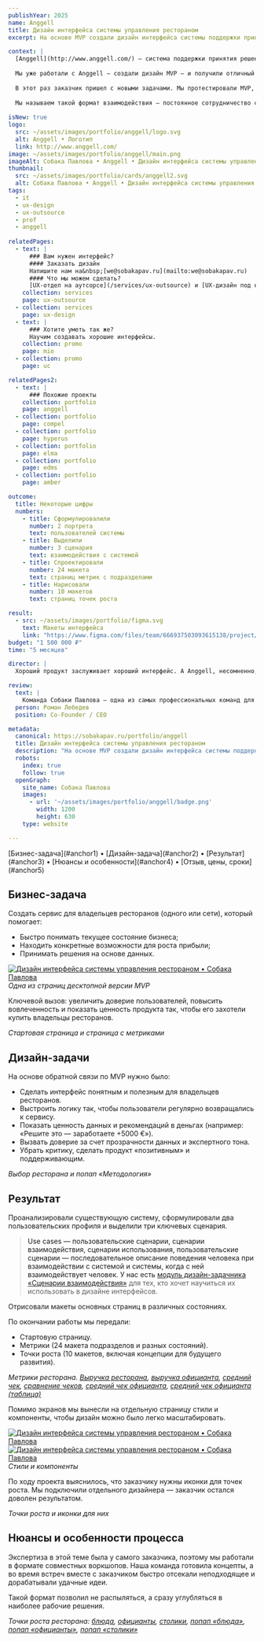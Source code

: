 ```yaml
---
publishYear: 2025
name: Anggell
title: Дизайн интерфейса системы управления рестораном
excerpt: На основе MVP создали дизайн интерфейса системы поддержки принятия решений в ресторанном бизнесе.

context: |
  [Anggell](http://www.anggell.com/) — система поддержки принятия решений в ресторанном бизнесе. В её основе лежит методология, разработанная владельцами известных петербургских ресторанов.
  
  Мы уже работали с Anggell — создали дизайн MVP — и получили отличный результат, о чем можно почитать [в отдельном кейсе](/portfolio/anggell).
  
  В этот раз заказчик пришел с новыми задачами. Мы протестировали MVP, выяснили, что некоторые решения препятствуют удобной работе и в будущем помешют развивать сервис, и полностью переработали дизайн интерфейса системы.
  
  Мы называем такой формат взаимодействия — постоянное сотрудничество с заказчиком и возвращение к продукту по мере его разработки — [UX-отделом на аутсорсе](/services/ux-outsource).
  
isNew: true
logo:
  src: ~/assets/images/portfolio/anggell/logo.svg
  alt: Anggell • Логотип
  link: http://www.anggell.com/
image: ~/assets/images/portfolio/anggell/main.png
imageAlt: Собака Павлова • Anggell • Дизайн интерфейса системы управления рестораном
thumbnail:
  src: ~/assets/images/portfolio/cards/anggell2.svg
  alt: Собака Павлова • Anggell • Дизайн интерфейса системы управления рестораном
tags:
  - it
  - ux-design
  - ux-outsource
  - prof
  - anggell
  
relatedPages:
  - text: |
      ### Вам нужен интерфейс?
      #### Заказать дизайн
      Напишите нам на&nbsp;[we@sobakapav.ru](mailto:we@sobakapav.ru) 
      #### Что мы можем сделать?
      [UX-отдел на аутсорсе](/services/ux-outsource) и [UX-дизайн под ключ](ux-design), как в этом кейсе, и [многое другое](/services). 
    collection: services
    page: ux-outsource
  - collection: services
    page: ux-design
  - text: |
      ### Хотите уметь так же?
      Научим создавать хорошие интерфейсы.
    collection: promo
    page: mio
  - collection: promo
    page: uc

relatedPages2:
  - text: |
      ### Похожие проекты
    collection: portfolio
    page: anggell
  - collection: portfolio
    page: compel
  - collection: portfolio
    page: hyperus
  - collection: portfolio
    page: elma
  - collection: portfolio
    page: edms
  - collection: portfolio
    page: amber

outcome:
  title: Некоторые цифры
  numbers:
    - title: Сформулировалили
      number: 2 портрета
      text: пользователей системы
    - title: Выделили
      number: 3 сценария
      text: взаимодействия с системой
    - title: Спроектировали
      number: 24 макета
      text: страниц метрик с подразделами
    - title: Нарисовали
      number: 10 макетов
      text: страниц точек роста

result:
  - src: ~/assets/images/portfolio/figma.svg
    text: Макеты интерфейса
    link: "https://www.figma.com/files/team/666937503093615138/project/59284588/Anggell?fuid=1452954497609764972"
budget: "1 500 000 ₽"
time: "5 месяцев"

director: |
  Хороший продукт заслуживает хороший интерфейс. А Anggell, несомненно, хороший продукт, который после выхода на рынок станет стандартом ресторанного бизнеса. Мы же надеемся и впредь работать над улучшением пользовательского взаимодействия этой системы.

review:
  text: |
    Команда Собаки Павлова — одна из самых профессиональных команд для построения и улучшения цифровых сервисов (и не только). Особо ценю вас за то, что к вам можно обратиться на любой стадии проекта, и вы всегда найдете возможность помочь.
  person: Роман Лебедев
  position: Co-Founder / CEO

metadata:
  canonical: https://sobakapav.ru/portfolio/anggell
  title: Дизайн интерфейса системы управления рестораном
  description: "На основе MVP создали дизайн интерфейса системы поддержки принятия решений в ресторанном бизнесе."
  robots:
    index: true
    follow: true
  openGraph:
    site_name: Собака Павлова
    images:
      - url: '~/assets/images/portfolio/anggell/badge.png'
        width: 1200
        height: 630
    type: website

---
```


<TOC>
[Бизнес-задача](#anchor1) • [Дизайн-задача](#anchor2) • [Результат](#anchor3) • [Нюансы и особенности](#anchor4) • [Отзыв, цены, сроки](#anchor5)
</TOC>

## <a name="anchor1" />Бизнес-задача
Создать сервис для владельцев ресторанов (одного или сети), который помогает:
- Быстро понимать текущее состояние бизнеса;
- Находить конкретные возможности для роста прибыли;
- Принимать решения на основе данных.

<a href="/images/portfolio/anggell/1.png" target="_blank">![Дизайн интерфейса системы управления рестораном • Собака Павлова](~/assets/images/portfolio/anggell/1.png)</a>
<em>Одна из страниц десктопной версии MVP</em>

Ключевой вызов: увеличить доверие пользователей, повысить вовлеченность и показать ценность продукта так, чтобы его захотели купить владельцы ресторанов.

<div class="flex gap-2 flex-wrap mb-2"> 
  <PhoneMockup image="/images/portfolio/anggell/2.png" />
  <PhoneMockup image="/images/portfolio/anggell/3.png" />
</div>
<em>Стартовая страница и страница с метриками</em>

## <a name="anchor2" />Дизайн-задачи

На основе обратной связи по MVP нужно было:
- Сделать интерфейс понятным и полезным для владельцев ресторанов.
- Выстроить логику так, чтобы пользователи регулярно возвращались к сервису.
- Показать ценность данных и рекомендаций в деньгах (например: «Решите это — заработаете +5000 €»).
- Вызвать доверие за счет прозрачности данных и экспертного тона.
- Убрать критику, сделать продукт «позитивным» и поддерживающим.

<div class="flex gap-2 flex-wrap mb-2"> 
  <PhoneMockup image="/images/portfolio/anggell/15.png" />
  <PhoneMockup image="/images/portfolio/anggell/16.png" />
</div>
<em>Выбор ресторана и попап «Методология»</em>

## <a name="anchor3" />Результат

Проанализировали существующую систему, сформулировали два пользовательских профиля и выделили три ключевых сценария.

>Use cases — пользовательские сценарии, сценарии взаимодействия, сценарии использования, пользовательские сценарии — последовательное описание поведения человека при взаимодействии с системой и системы, когда с ней взаимодействует человек. У нас есть [модуль дизайн-задачника «Сценарии взаимодействия»](https://www.eduhund.ru/program/usecases/?utm_source=sobakapav&utm_medium=site&utm_campaign=page) для тех, кто хочет научиться их использовать в дизайне интерфейсов.

Отрисовали макеты основных страниц в различных состояниях.

По окончании работы мы передали:
- Стартовую страницу.
- Метрики (24 макета подразделов и разных состояний).
- Точки роста (10 макетов, включая концепции для будущего развития).

<UniversalSlider count={3}>
  <PhoneMockup image="/images/portfolio/anggell/7.png" />
  <PhoneMockup image="/images/portfolio/anggell/8.png" />
  <PhoneMockup image="/images/portfolio/anggell/9.png" />
  <PhoneMockup image="/images/portfolio/anggell/10.png" />
  <PhoneMockup image="/images/portfolio/anggell/11.png" />
  <PhoneMockup image="/images/portfolio/anggell/12.png" />
</UniversalSlider>
<em>Метрики ресторана. <a href="/images/portfolio/anggell/7.png" target="_blank">Выручка ресторана</a>, <a href="/images/portfolio/anggell/8.png" target="_blank">выручка официанта</a>, <a href="/images/portfolio/anggell/9.png" target="_blank">средний чек</a>, <a href="/images/portfolio/anggell/10.png" target="_blank">сравнение чеков</a>, <a href="/images/portfolio/anggell/11.png" target="_blank">средний чек официанта</a>, <a href="/images/portfolio/anggell/12.png" target="_blank">средний чек официанта (таблица)</a></em>

Помимо экранов мы вынесли на отдельную страницу стили и компоненты, чтобы дизайн можно было легко масштабировать.

<a href="/images/portfolio/anggell/4.png" target="_blank">![Дизайн интерфейса системы управления рестораном • Собака Павлова](~/assets/images/portfolio/anggell/4.png)</a>
<a href="/images/portfolio/anggell/5.png" target="_blank">![Дизайн интерфейса системы управления рестораном • Собака Павлова](~/assets/images/portfolio/anggell/5.png)</a>
<em>Стили и компоненты</em>

По ходу проекта выяснилось, что заказчику нужны иконки для точек роста. Мы подключили отдельного дизайнера — заказчик остался доволен результатом.

<div class="flex gap-2 flex-wrap mb-2"> 
  <PhoneMockup image="/images/portfolio/anggell/13.png" />
  <PhoneMockup image="/images/portfolio/anggell/14.png" />
</div>
<em>Точки роста и иконки для них</em>

## <a name="anchor4" /> Нюансы и особенности процесса

Экспертиза в этой теме была у самого заказчика, поэтому мы работали в формате совместных воркшопов. Наша команда готовила концепты, а во время встреч вместе с заказчиком быстро отсекали неподходящее и дорабатывали удачные идеи.

Такой формат позволил не распыляться, а сразу углубляться в наиболее рабочие решения.

<UniversalSlider count={3}>
  <PhoneMockup image="/images/portfolio/anggell/17.png" />
  <PhoneMockup image="/images/portfolio/anggell/18.png" />
  <PhoneMockup image="/images/portfolio/anggell/19.png" />
  <PhoneMockup image="/images/portfolio/anggell/20.png" />
  <PhoneMockup image="/images/portfolio/anggell/21.png" />
  <PhoneMockup image="/images/portfolio/anggell/22.png" />
</UniversalSlider>
<em>Точки роста ресторана: <a href="/images/portfolio/anggell/17.png" target="_blank">блюда</a>, <a href="/images/portfolio/anggell/18.png" target="_blank">официанты</a>, <a href="/images/portfolio/anggell/19.png" target="_blank">столики</a>, <a href="/images/portfolio/anggell/20.png" target="_blank">попап «блюда»</a>, <a href="/images/portfolio/anggell/21.png" target="_blank">попап «официанты»</a>, <a href="/images/portfolio/anggell/22.png" target="_blank">попап «столики»</a></em>

## <a name="anchor5" />


